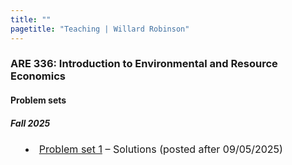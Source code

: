 ```yaml
---
title: ""
pagetitle: "Teaching | Willard Robinson"
---
```


<style>
    .section h3 {
        font-weight: bold;
        color: #aa2847;
        margin-bottom: 0.5em;
        text-align: center;
    }

    .section h4 {
        font-size: 24px;
        font-weight: underline;
        margin-bottom: 0.5em;
    }

    .section h5 {
        font-size: 20px;
        text-indent: 1em;
    }

  p {
    font-size: 18px;
  }

  li {
    font-size: 16px;
  }

  ul {
    list-style-position: inside;
  }
</style>

### ARE 336: Introduction to Environmental and Resource Economics

#### Problem sets

##### Fall 2025

<ul>
    <li>
    <a href="teaching/are-336/problem-sets/fall-2025/ps-1.pdf" target="_blank">Problem set 1</a>
    <!-- -- <a href="teaching/are-336/problem-sets/fall-2025/ps-1-solution.pdf" target="_blank">Solutions</a> -->
    -- Solutions (posted after 09/05/2025)
    </li>
</ul>
